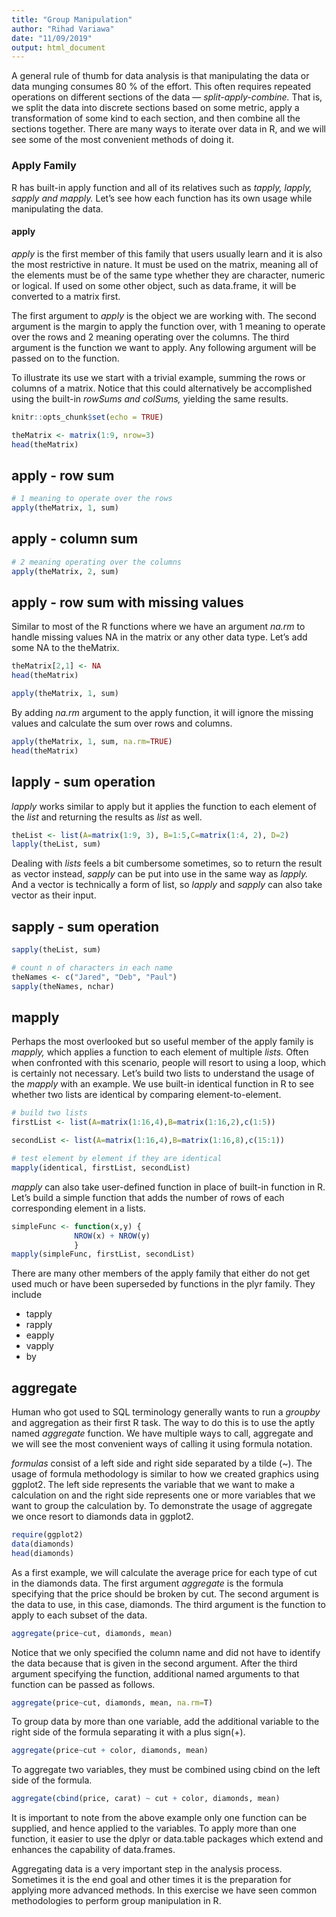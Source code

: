 ```yaml
---
title: "Group Manipulation"
author: "Rihad Variawa"
date: "11/09/2019"
output: html_document
---
```


A general rule of thumb for data analysis is that manipulating the data or data munging consumes 80 % of the effort. This often requires repeated operations on different sections of the data — *split-apply-combine.* That is, we split the data into discrete sections based on some metric, apply a transformation of some kind to each section, and then combine all the sections together. There are many ways to iterate over data in R, and we will see some of the most convenient methods of doing it.

### Apply Family
R has built-in apply function and all of its relatives such as *tapply, lapply, sapply and mapply.* Let’s see how each function has its own usage while manipulating the data.

#### apply
*apply* is the first member of this family that users usually learn and it is also the most restrictive in nature. It must be used on the matrix, meaning all of the elements must be of the same type whether they are character, numeric or logical. If used on some other object, such as data.frame, it will be converted to a matrix first.

The first argument to *apply* is the object we are working with. The second argument is the margin to apply the function over, with 1 meaning to operate over the rows and 2 meaning operating over the columns. The third argument is the function we want to apply. Any following argument will be passed on to the function.

To illustrate its use we start with a trivial example, summing the rows or columns of a matrix. Notice that this could alternatively be accomplished using the built-in *rowSums and colSums,* yielding the same results.

```r
knitr::opts_chunk$set(echo = TRUE)
```

```r
theMatrix <- matrix(1:9, nrow=3)
head(theMatrix)
```

## apply - row sum

```r
# 1 meaning to operate over the rows
apply(theMatrix, 1, sum)
```

## apply - column sum

```r
# 2 meaning operating over the columns
apply(theMatrix, 2, sum)
```

## apply - row sum with missing values

Similar to most of the R functions where we have an argument *na.rm* to handle missing values NA in the matrix or any other data type. Let’s add some NA to the theMatrix.

```r
theMatrix[2,1] <- NA
head(theMatrix)

apply(theMatrix, 1, sum)
```

By adding *na.rm* argument to the apply function, it will ignore the missing values and calculate the sum over rows and columns.


```r
apply(theMatrix, 1, sum, na.rm=TRUE)
head(theMatrix)
```

## lapply - sum operation

*lapply* works similar to apply but it applies the function to each element of the *list* and returning the results as *list* as well.

```r
theList <- list(A=matrix(1:9, 3), B=1:5,C=matrix(1:4, 2), D=2)
lapply(theList, sum)
```

Dealing with *lists* feels a bit cumbersome sometimes, so to return the result as vector instead, *sapply* can be put into use in the same way as *lapply.* And a vector is technically a form of list, so *lapply* and *sapply* can also take vector as their input.

## sapply -  sum operation

```r
sapply(theList, sum)
```

```r
# count n of characters in each name
theNames <- c("Jared", "Deb", "Paul")
sapply(theNames, nchar)
```

## mapply

Perhaps the most overlooked but so useful member of the apply family is *mapply,* which applies a function to each element of multiple *lists.* Often when confronted with this scenario, people will resort to using a loop, which is certainly not necessary. Let’s build two lists to understand the usage of the *mapply* with an example. We use built-in identical function in R to see whether two lists are identical by comparing element-to-element.

```r
# build two lists
firstList <- list(A=matrix(1:16,4),B=matrix(1:16,2),c(1:5))

secondList <- list(A=matrix(1:16,4),B=matrix(1:16,8),c(15:1))

# test element by element if they are identical
mapply(identical, firstList, secondList)
```

*mapply* can also take user-defined function in place of built-in function in R. Let’s build a simple function that adds the number of rows of each corresponding element in a lists.

```r
simpleFunc <- function(x,y) {
              NROW(x) + NROW(y)
              }
mapply(simpleFunc, firstList, secondList)
```

There are many other members of the apply family that either do not get used much or have been superseded by functions in the plyr family. They include

* tapply
* rapply
* eapply
* vapply
* by

## aggregate

Human who got used to SQL terminology generally wants to run a *groupby* and aggregation as their first R task. The way to do this is to use the aptly named *aggregate* function. We have multiple ways to call, aggregate and we will see the most convenient ways of calling it using formula notation.

*formulas* consist of a left side and right side separated by a tilde (~). The usage of formula methodology is similar to how we created graphics using ggplot2. The left side represents the variable that we want to make a calculation on and the right side represents one or more variables that we want to group the calculation by. To demonstrate the usage of aggregate we once resort to diamonds data in ggplot2.


```r
require(ggplot2)
data(diamonds)
head(diamonds)
```

As a first example, we will calculate the average price for each type of cut in the diamonds data. The first argument *aggregate* is the formula specifying that the price should be broken by cut. The second argument is the data to use, in this case, diamonds. The third argument is the function to apply to each subset of the data.

```r
aggregate(price~cut, diamonds, mean)
```

Notice that we only specified the column name and did not have to identify the data because that is given in the second argument. After the third argument specifying the function, additional named arguments to that function can be passed as follows.

```r
aggregate(price~cut, diamonds, mean, na.rm=T)
```

To group data by more than one variable, add the additional variable to the right side of the formula separating it with a plus sign(+).


```r
aggregate(price~cut + color, diamonds, mean)
```

To aggregate two variables, they must be combined using cbind on the left side of the formula.

```r
aggregate(cbind(price, carat) ~ cut + color, diamonds, mean)
```

It is important to note from the above example only one function can be supplied, and hence applied to the variables. To apply more than one function, it easier to use the dplyr or data.table packages which extend and enhances the capability of data.frames.

Aggregating data is a very important step in the analysis process. Sometimes it is the end goal and other times it is the preparation for applying more advanced methods. In this exercise we have seen common methodologies to perform group manipulation in R. 
